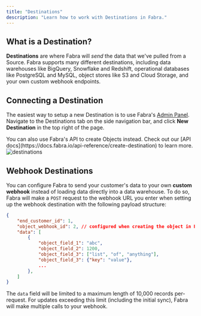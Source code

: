 ```yaml
---
title: "Destinations"
description: "Learn how to work with Destinations in Fabra."
---
```


## What is a Destination?

**Destinations** are where Fabra will *send* the data that we've pulled from a Source. Fabra supports many
different destinations, including data warehouses like BigQuery, Snowflake and Redshift, operational databases
like PostgreSQL and MySQL, object stores like S3 and Cloud Storage, and your own custom webhook endpoints.

## Connecting a Destination
The easiest way to setup a new Destination is to use Fabra's [Admin Panel](https://app.fabra.io). Navigate to the
Destinations tab on the side navigation bar, and click **New Destination** in the top right of the page.

<Note>
You can also use Fabra's API to create Objects instead. Check out our
[API docs](https://docs.fabra.io/api-reference/create-destination) to learn more.
</Note>

<Frame>
    <img style={{"box-shadow": "rgb(99 99 99 / 30%) 0 0 4px", "border-radius": "8px"}} src="/images/destinations.png" alt="destinations" />
</Frame>

## Webhook Destinations

You can configure Fabra to send your customer's data to your own **custom webhook** instead of loading data directly into a data warehouse.
To do so, Fabra will make a `POST` request to the webhook URL you enter when setting up the webhook destination with the following
payload structure:
```json
{
    "end_customer_id": 1,
    "object_webhook_id": 2, // configured when creating the object in Fabra
    "data": [
        {
            "object_field_1": "abc",
            "object_field_2": 1200,
            "object_field_3": ["list", "of", "anything"],
            "object_field_3": {"key": "value"},
            ...
        },
    ]
}
```

The `data` field will be limited to a maximum length of 10,000 records per-request. For updates exceeding this limit (including the initial sync),
Fabra will make multiple calls to your webhook.